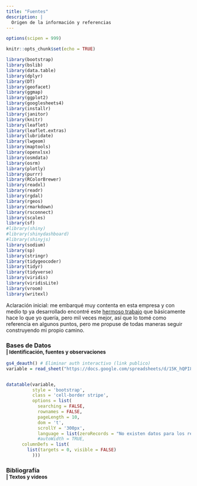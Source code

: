 ```yaml
---
title: "Fuentes"
description: |
  Origen de la información y referencias
---
```


```r
options(scipen = 999)

knitr::opts_chunk$set(echo = TRUE)

library(bootstrap)
library(bslib)
library(data.table)
library(dplyr)
library(DT)
library(geofacet)
library(ggmap)
library(ggplot2)
library(googlesheets4)
library(installr)
library(janitor)
library(knitr)
library(leaflet)
library(leaflet.extras)
library(lubridate)
library(lwgeom)
library(maptools)
library(openxlsx)
library(osmdata)
library(osrm)
library(plotly)
library(purrr)
library(RColorBrewer)
library(readxl)
library(readr)
library(rgdal)
library(rgeos)
library(rmarkdown)
library(rsconnect)
library(scales)
library(sf)
#library(shiny)
#library(shinydashboard)
#library(shinyjs)
library(sodium)
library(sp)
library(stringr)
library(tidygeocoder)
library(tidyr)
library(tidyverse)
library(viridis)
library(viridisLite)
library(vroom)
library(writexl)
```

Aclaración inicial: me embarqué muy contenta en esta empresa y con medio tp ya desarrollado encontré este [hermoso trabajo](https://buenosaires.gob.ar/publicaciones-de-informacion-territorial/indice-de-cobertura-de-las-necesidades-de-la-vida) que básicamente hace lo que yo quería, pero mil veces mejor, así que lo tomé como referencia en algunos puntos, pero me propuse de todas maneras seguir construyendo mi propio camino.

<h3>
  Bases de Datos </br>
  <small class="text-muted"> |  Identificación, fuentes y observaciones </small>
</h3>

```r
gs4_deauth() # Eliminar auth interactivo (link publico)
variable = read_sheet("https://docs.google.com/spreadsheets/d/15K_hQPI8NeN-vGZoND9f9yWvzg82VgPx-S1nffsJ3LQ/edit#gid=0")


datatable(variable, 
          style = 'bootstrap', 
          class = 'cell-border stripe',
          options = list(
            searching = FALSE,
            rownames = FALSE,
            pageLength = 10,
            dom = 't',
            scrollY = '300px',
            language = list(zeroRecords = "No existen datos para los requerimientos seleccionados"),
            #autoWidth = TRUE,
      columnDefs = list(
        list(targets = 0, visible = FALSE)
          )))

```

<h3>
  Bibliografía </br>
  <small class="text-muted"> |  Textos y videos </small>
</h3>